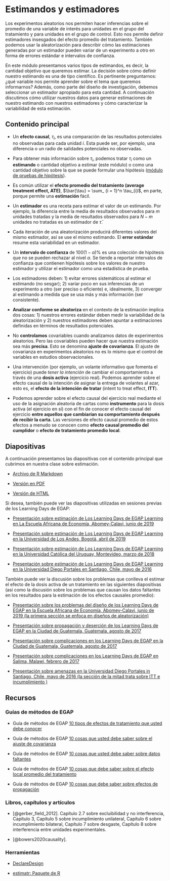 # Estimandos y estimadores {.tabset}

Los experimentos aleatorios nos permiten hacer inferencias sobre el promedio de una variable de interés para unidades en el grupo del tratamiento y para unidades en el grupo de control. Esto nos permite definir estimadores insesgados del efecto promedio del tratamiento. También podemos usar la aleatorización para describir cómo las estimaciones generadas por un estimador pueden variar de un experimento a otro en forma de errores estándar e intervalos de confianza.

En este módulo presentamos varios tipos de estimandos, es decir, la cantidad objetivo que queremos estimar. La decisión sobre cómo definir nuestro estimando es una de tipo científico. Es pertinente preguntarnos: ¿qué variable nos permite aprender sobre el tema que queremos informarnos? Además, como parte del diseño de investigación, debemos seleccionar un estimador apropiado para  esta cantidad. A continuación discutimos cómo utilizar nuestros datos para generar estimaciones de nuestro estimando con nuestros estimadores y cómo caracterizar la variabilidad de esta estimación.

## Contenido principal

- Un **efecto causal**, $\tau_i$, es una comparación de las resultados potenciales no observadas para cada unidad $i$.  Esta puede ser, por ejemplo, una diferencia o un radio de salidades potenciales no observadas.

- Para obtener más información sobre $\tau_i$, podemos tratar $\tau_{i}$ como un **estimando** o cantidad objetivo a estimar (este módulo) o como una cantidad objetivo sobre la que se puede formular una hipótesis ([módulo de pruebas de hipótesis](pruebas-de-hipótesis.html)).

- Es común utilizar el **efecto promedio del tratamiento (average treatment effect, ATE)**, $\bar{\tau} = \sum_ {i = 1}^n \tau_{i}$, en parte, porque permite una **estimación** fácil.

- Un **estimador** es una receta para estimar el valor de un estimando. Por ejemplo, la diferencia entre la media de resultados observados para $m$ unidades tratadas y la media de resultados observados para $N-m$ unidades no tratadas es un estimador de $\bar{\tau}$.

- Cada iteración de una aleatorización producirá diferentes valores del mismo estimador, así se use el mismo estimando. El **error estándar** resume esta variabilidad en un estimador.

- Un **intervalo de confianza** de $100(1- \alpha)$%  es una colección de hipótesis que no se pueden rechazar  al nivel $\alpha$. Se tiende a reportar intervalos de confianza que contienen hipótesis sobre los valores de nuestro estimador y utilizar el estimador como una estadística de prueba.

- Los estimadores deben: 1) evitar errores sistemáticos al estimar el estimando (no sesgar); 2) varíar poco en sus inferencias de un experimento a otro (ser preciso o eficiente) e, idealmente, 3) converger al estimando a medida que se usa más y más información (ser consistente).

 - **Analizar conforme se aleatoriza** en el contexto de la estimación implica dos cosas: 1) nuestros errores estándar deben medir la variabilidad de la aleatorización y 2) nuestros estimadores deben apuntar a estimaciones definidas en términos de resultados potenciales.

 - No **controlamos** covariables cuando analizamos datos de experimentos aleatorios. Pero las covariables pueden hacer que nuestra estimación sea más **precisa**. Esto se denomina **ajuste de covarianza**. El ajuste de covarianza en experimentos aleatorios no es lo mismo que el control de variables en estudios observacionales.

 - Una intervención (por ejemplo, un volante informativo que fomenta el ejercicio) puede *tener la intención* de cambiar el comportamiento a través de una **dosis activa** (ejercicio real). Podemos aprender sobre el efecto causal de la intención de asignar la entrega de volantes al azar, esto es, el  **efecto de la intención de tratar** (intent to treat effect, **ITT**). 
 
 - Podemos aprender sobre el efecto causal del ejercicio real mediante el uso de la asignación aleatoria de cartas como **instrumento** para la dosis activa (el ejercicio en sí) con el fin de conocer el efecto causal del ejercicio **entre aquellos que cambiarían su comportamiento después de recibir la carta**. Las versiones de efecto causal promedio de estos efectos a menudo se conocen como **efecto causal promedio del cumplidor** o **efecto de tratamiento promedio local**.
 
## Diapositivas

A continuación presentamos las diapositivas con el contenido principal que cubrimos en nuestra clase sobre estimación.


- [Archivo de R Markdown](https://egap.github.io/learningdays-resources/Slides_esp/estimation-slides.Rmd)

- [Versión en PDF](https://egap.github.io/learningdays-resources/Slides_esp/estimation-slides.pdf)

- [Versión de HTML](https://egap.github.io/learningdays-resources/Slides_esp/estimation-slides.html)

Si desea, también puede ver las diapositivas utilizadas en sesiones previas de los Learning Days de EGAP:

 - [Presentación sobre estimación de Los Learning Days de EGAP Learning en La Escuela Africana de Economía, Abomey-Calavi, junio de 2019](https://egap.github.io/learningdays-resources/Slides/Examples/estimation-benin.pdf)

 - [Presentación sobre estimación de Los Learning Days de EGAP Learning en la Universidad de Los Andes, Bogotá, abril de 2019](https://egap.github.io/learningdays-resources/Slides/Examples/estimation-bogota.pdf)

 - [Presentación sobre estimación de Los Learning Days de EGAP Learning en la Universidad Católica del Uruguay, Montevideo, marzo de  2018](https://egap.github.io/learningdays-resources/Slides/Examples/estimation-montevideo.pdf)

 - [Presentación sobre estimación de Los Learning Days de EGAP Learning en la Universidad Diego Portales en Santiago, Chile, mayo de 2016](https://egap.github.io/learningdays-resources/Slides/Examples/estimation-santiago.pdf)

También puede ver la discusión sobre los problemas que conlleva el estimar el efecto de la dosis activa de un tratamiento en las siguientes diapositivas (así como la discusión sobre los problemas que causan los datos faltantes en los resultados para la estimación de los efectos causales promedio):

- [Presentación sobre los problemas del diseño de los Learning Days de EGAP en la Escuela Africana de Economía, Abomey-Calavi, junio de 2019 (la primera sección se enfoca en diseños de aleatorización)](https://egap.github.io/learningdays-resources/Slides/Examples/threats-benin.pdf)

- [Presentación sobre propagación y deserción de los Learning Days de EGAP en la Ciudad de Guatemala, Guatemala, agosto de  2017](https://egap.github.io/learningdays-resources/Slides/Examples/spillovers_attrition-guatemala.pdf)

- [Presentación sobre complicaciones en los Learning Days de EGAP en la Ciudad de Guatemala, Guatemala, agosto de 2017](https://egap.github.io/learningdays-resources/Slides/Examples/threats-guatemala.pdf)

- [Presentación sobre complicaciones en los Learning Days de EGAP en Salima, Malawi, febrero de 2017](https://egap.github.io/learningdays-resources/Slides/Examples/complications-malawi.pdf)

- [Presentación sobre amenazas  en la Universidad Diego Portales in Santiago, Chile, mayo de 2016 (la sección de la mitad trata sobre ITT e incumplimiento )](https://egap.github.io/learningdays-resources/Slides/Examples/threats-santiago.pdf)


## Recursos

### Guías de métodos de EGAP

 -  Guía de métodos de EGAP
 [10 tipos de efectos de tratamiento que usted debe conocer](https://egap.org/resource/10-types-of-treatment-effect-you-should-know-about/)

 - Guía de métodos de EGAP [10 cosas que usted debe saber sobre el ajuste de covarianza](https://egap.org/resource/10-things-to-know-about-covariate-adjustment/)

 - Guía de métodos de EGAP [10 cosas que usted debe saber sobre datos faltantes](https://egap.org/resource/10-things-to-know-about-missing-data/)

 - Guía de métodos de EGAP [10 cosas que debe saber sobre el efecto local promedio del tratamiento](https://egap.org/resource/10-things-to-know-about-the-local-average-treatment-effect/)

 - Guía de métodos de EGAP [10 cosas que debe saber sobre efectos de propagación](https://egap.org/resource/10-things-to-know-about-spillovers/)

### Libros, capítulos y artículos

 - [@gerber_field_2012]. Capítulo 2.7 sobre excluibilidad y no interferencia, Capítulo 3, Capítulo 5 sobre incumplimiento unilateral, Capítulo 6 sobre incumplimiento bilateral, Capítulo 7 sobre desgaste, Capítulo 8 sobre interferencia entre unidades experimentales.

 - [@bowers2020causality].


###  Herramientas

- [DeclareDesign](https://declaredesign.org)

- [estimatr: Paquete de R](https://declaredesign.org/r/estimatr/)

